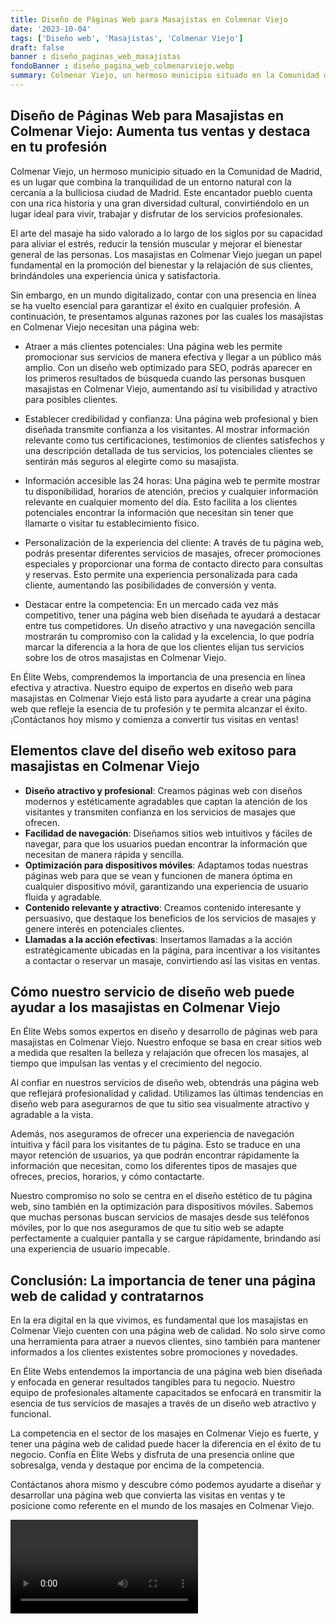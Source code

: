 ```yaml
---
title: Diseño de Páginas Web para Masajistas en Colmenar Viejo
date: '2023-10-04'
tags: ['Diseño web', 'Masajistas', 'Colmenar Viejo']
draft: false
banner : diseño_paginas_web_masajistas
fondoBanner : diseño_pagina_web_colmenarviejo.webp
summary: Colmenar Viejo, un hermoso municipio situado en la Comunidad de Madrid, es un lugar que combina la tranquilidad de un entorno natural con la cercanía a la bulliciosa ciudad de Madrid. Este encantador pueblo cuenta con una rica historia y una gran diversidad cultural, convirtiéndolo en un lugar ideal para vivir, trabajar y disfrutar de los servicios profesionales.
---
```


## Diseño de Páginas Web para Masajistas en Colmenar Viejo: Aumenta tus ventas y destaca en tu profesión

Colmenar Viejo, un hermoso municipio situado en la Comunidad de Madrid, es un lugar que combina la tranquilidad de un entorno natural con la cercanía a la bulliciosa ciudad de Madrid. Este encantador pueblo cuenta con una rica historia y una gran diversidad cultural, convirtiéndolo en un lugar ideal para vivir, trabajar y disfrutar de los servicios profesionales.

El arte del masaje ha sido valorado a lo largo de los siglos por su capacidad para aliviar el estrés, reducir la tensión muscular y mejorar el bienestar general de las personas. Los masajistas en Colmenar Viejo juegan un papel fundamental en la promoción del bienestar y la relajación de sus clientes, brindándoles una experiencia única y satisfactoria.

Sin embargo, en un mundo digitalizado, contar con una presencia en línea se ha vuelto esencial para garantizar el éxito en cualquier profesión. A continuación, te presentamos algunas razones por las cuales los masajistas en Colmenar Viejo necesitan una página web:

- Atraer a más clientes potenciales: Una página web les permite promocionar sus servicios de manera efectiva y llegar a un público más amplio. Con un diseño web optimizado para SEO, podrás aparecer en los primeros resultados de búsqueda cuando las personas busquen masajistas en Colmenar Viejo, aumentando así tu visibilidad y atractivo para posibles clientes.

- Establecer credibilidad y confianza: Una página web profesional y bien diseñada transmite confianza a los visitantes. Al mostrar información relevante como tus certificaciones, testimonios de clientes satisfechos y una descripción detallada de tus servicios, los potenciales clientes se sentirán más seguros al elegirte como su masajista.

- Información accesible las 24 horas: Una página web te permite mostrar tu disponibilidad, horarios de atención, precios y cualquier información relevante en cualquier momento del día. Esto facilita a los clientes potenciales encontrar la información que necesitan sin tener que llamarte o visitar tu establecimiento físico.

- Personalización de la experiencia del cliente: A través de tu página web, podrás presentar diferentes servicios de masajes, ofrecer promociones especiales y proporcionar una forma de contacto directo para consultas y reservas. Esto permite una experiencia personalizada para cada cliente, aumentando las posibilidades de conversión y venta.

- Destacar entre la competencia: En un mercado cada vez más competitivo, tener una página web bien diseñada te ayudará a destacar entre tus competidores. Un diseño atractivo y una navegación sencilla mostrarán tu compromiso con la calidad y la excelencia, lo que podría marcar la diferencia a la hora de que los clientes elijan tus servicios sobre los de otros masajistas en Colmenar Viejo.

En Élite Webs, comprendemos la importancia de una presencia en línea efectiva y atractiva. Nuestro equipo de expertos en diseño web para masajistas en Colmenar Viejo está listo para ayudarte a crear una página web que refleje la esencia de tu profesión y te permita alcanzar el éxito. ¡Contáctanos hoy mismo y comienza a convertir tus visitas en ventas!

<GifSeo />

<Cta />

## Elementos clave del diseño web exitoso para masajistas en Colmenar Viejo

- **Diseño atractivo y profesional**: Creamos páginas web con diseños modernos y estéticamente agradables que captan la atención de los visitantes y transmiten confianza en los servicios de masajes que ofrecen.
- **Facilidad de navegación**: Diseñamos sitios web intuitivos y fáciles de navegar, para que los usuarios puedan encontrar la información que necesitan de manera rápida y sencilla.
- **Optimización para dispositivos móviles**: Adaptamos todas nuestras páginas web para que se vean y funcionen de manera óptima en cualquier dispositivo móvil, garantizando una experiencia de usuario fluida y agradable.
- **Contenido relevante y atractivo**: Creamos contenido interesante y persuasivo, que destaque los beneficios de los servicios de masajes y genere interés en potenciales clientes.
- **Llamadas a la acción efectivas**: Insertamos llamadas a la acción estratégicamente ubicadas en la página, para incentivar a los visitantes a contactar o reservar un masaje, convirtiendo así las visitas en ventas.

## Cómo nuestro servicio de diseño web puede ayudar a los masajistas en Colmenar Viejo

En Élite Webs somos expertos en diseño y desarrollo de páginas web para masajistas en Colmenar Viejo. Nuestro enfoque se basa en crear sitios web a medida que resalten la belleza y relajación que ofrecen los masajes, al tiempo que impulsan las ventas y el crecimiento del negocio.

Al confiar en nuestros servicios de diseño web, obtendrás una página web que reflejará profesionalidad y calidad. Utilizamos las últimas tendencias en diseño web para asegurarnos de que tu sitio sea visualmente atractivo y agradable a la vista.

Además, nos aseguramos de ofrecer una experiencia de navegación intuitiva y fácil para los visitantes de tu página. Esto se traduce en una mayor retención de usuarios, ya que podrán encontrar rápidamente la información que necesitan, como los diferentes tipos de masajes que ofreces, precios, horarios, y cómo contactarte.

Nuestro compromiso no solo se centra en el diseño estético de tu página web, sino también en la optimización para dispositivos móviles. Sabemos que muchas personas buscan servicios de masajes desde sus teléfonos móviles, por lo que nos aseguramos de que tu sitio web se adapte perfectamente a cualquier pantalla y se cargue rápidamente, brindando así una experiencia de usuario impecable.

## Conclusión: La importancia de tener una página web de calidad y contratarnos

En la era digital en la que vivimos, es fundamental que los masajistas en Colmenar Viejo cuenten con una página web de calidad. No solo sirve como una herramienta para atraer a nuevos clientes, sino también para mantener informados a los clientes existentes sobre promociones y novedades.

En Élite Webs entendemos la importancia de una página web bien diseñada y enfocada en generar resultados tangibles para tu negocio. Nuestro equipo de profesionales altamente capacitados se enfocará en transmitir la esencia de tus servicios de masajes a través de un diseño web atractivo y funcional.

La competencia en el sector de los masajes en Colmenar Viejo es fuerte, y tener una página web de calidad puede hacer la diferencia en el éxito de tu negocio. Confía en Élite Webs y disfruta de una presencia online que sobresalga, venda y destaque por encima de la competencia.

Contáctanos ahora mismo y descubre cómo podemos ayudarte a diseñar y desarrollar una página web que convierta las visitas en ventas y te posicione como referente en el mundo de los masajes en Colmenar Viejo.

<Video />

<CtaBot job='Masajistas' city='Colmenar Viejo'/>

<Gmaps query='Colmenar Viejo+españa+maps' />